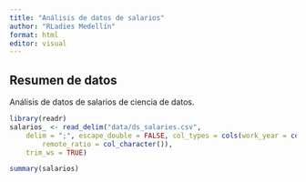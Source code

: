 ```yaml
---
title: "Análisis de datos de salarios"
author: "RLadies Medellín"
format: html
editor: visual
---
```


## Resumen de datos 

Análisis de datos de salarios de ciencia de datos. 

```r
library(readr)
salarios_ <- read_delim("data/ds_salaries.csv", 
    delim = ";", escape_double = FALSE, col_types = cols(work_year = col_character(), 
        remote_ratio = col_character()), 
    trim_ws = TRUE)

summary(salarios)
```


